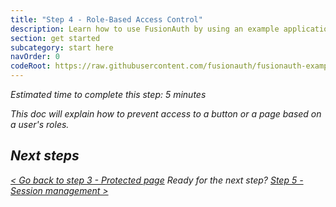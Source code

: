 ```yaml
---
title: "Step 4 - Role-Based Access Control"
description: Learn how to use FusionAuth by using an example application that has a protected page defined.
section: get started
subcategory: start here
navOrder: 0
codeRoot: https://raw.githubusercontent.com/fusionauth/fusionauth-example-express-start-here/main
---
```


<div className="border border-green-700 px-3 rounded-md">
  <i className="fa-duotone fa-stopwatch fa-2x mr-2 text-green-700 align-middle"/> Estimated time to complete this step: 5 minutes
</div>

This doc will explain how to prevent access to a button or a page based on a user's roles.

## Next steps

[\< Go back to step 3 - Protected page](step-3) <span class="inline-block mx-6 font-bold">Ready for the next step?</span> [Step 5 - Session management \>](step-5)


